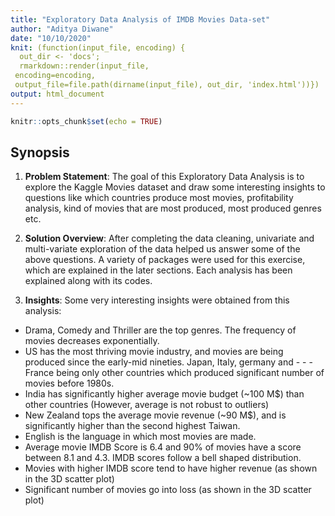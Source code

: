 ```yaml
---
title: "Exploratory Data Analysis of IMDB Movies Data-set"
author: "Aditya Diwane"
date: "10/10/2020"
knit: (function(input_file, encoding) {
  out_dir <- 'docs';
  rmarkdown::render(input_file,
 encoding=encoding,
 output_file=file.path(dirname(input_file), out_dir, 'index.html'))})
output: html_document
---
```


```r
knitr::opts_chunk$set(echo = TRUE)
```

## Synopsis
1. **Problem Statement**: The goal of this Exploratory Data Analysis is to explore the Kaggle Movies dataset and draw some interesting insights to questions like which countries produce most movies, profitability analysis, kind of movies that are most produced, most produced genres etc.

2. **Solution Overview**: After completing the data cleaning, univariate and multi-variate exploration of the data helped us answer some of the above questions. A variety of packages were used for this exercise, which are explained in the later sections. Each analysis has been explained along with its codes.

3. **Insights**: Some very interesting insights were obtained from this analysis:

- Drama, Comedy and Thriller are the top genres. The frequency of movies decreases exponentially.
- US has the most thriving movie industry, and movies are being produced since the early-mid nineties. Japan, Italy, germany and - - - France being only other countries which produced significant number of movies before 1980s.
- India has significantly higher average movie budget (~100 M$) than other countries (However, average is not robust to outliers)
- New Zealand tops the average movie revenue (~90 M$), and is significantly higher than the second highest Taiwan.
- English is the language in which most movies are made.
- Average movie IMDB Score is 6.4 and 90% of movies have a score between 8.1 and 4.3. IMDB scores follow a bell shaped distribution.
- Movies with higher IMDB score tend to have higher revenue (as shown in the 3D scatter plot)
- Significant number of movies go into loss (as shown in the 3D scatter plot)